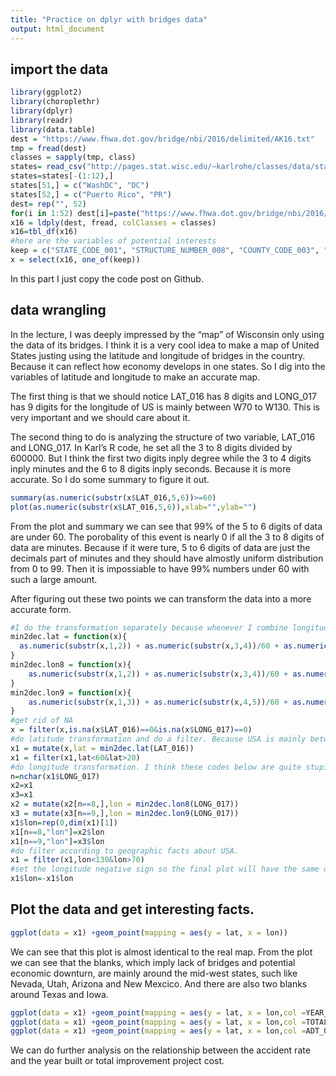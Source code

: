 ```yaml
---
title: "Practice on dplyr with bridges data"
output: html_document
---
```


## import the data

```r
library(ggplot2)
library(choroplethr)
library(dplyr)
library(readr)
library(data.table)
dest = "https://www.fhwa.dot.gov/bridge/nbi/2016/delimited/AK16.txt"
tmp = fread(dest) 
classes = sapply(tmp, class)
states= read_csv("http://pages.stat.wisc.edu/~karlrohe/classes/data/stateAbv.txt")
states=states[-(1:12),]
states[51,] = c("WashDC", "DC")
states[52,] = c("Puerto Rico", "PR")
dest= rep("", 52)
for(i in 1:52) dest[i]=paste("https://www.fhwa.dot.gov/bridge/nbi/2016/delimited/", states[i,2],"16.txt", sep = "") 
x16 = ldply(dest, fread, colClasses = classes)  
x16=tbl_df(x16)
#here are the variables of potential interests
keep = c("STATE_CODE_001", "STRUCTURE_NUMBER_008", "COUNTY_CODE_003", "LAT_016", "LONG_017", "TOLL_020", "ADT_029", "YEAR_ADT_030", "YEAR_BUILT_027", "TOTAL_IMP_COST_096")
x = select(x16, one_of(keep))
```

In this part I just copy the code post on Github.

## data wrangling

In the lecture, I was deeply impressed by the "map" of Wisconsin only using the data of its bridges. I think it is a very cool idea to make a map of United States justing using the latitude and longitude of bridges in the country. Because it can reflect how economy develops in one states. So I dig into the variables of latitude and longitude to make an accurate map. 

The first thing is that we should notice LAT_016 has 8 digits and LONG_017 has 9 digits for the longitude of US is mainly between W70 to W130. This is very important and we should care about it.

The second thing to do is analyzing the structure of two variable, LAT_016 and LONG_017. In Karl's R code, he set all the 3 to 8 digits divided by 600000. But I think the first two digits inply degree while the 3 to 4 digits inply minutes and the 6 to 8 digits inply seconds. Because it is more accurate. So I do some summary to figure it out.

```r
summary(as.numeric(substr(x$LAT_016,5,6))>=60)
plot(as.numeric(substr(x$LAT_016,5,6)),xlab="",ylab="")
```
From the plot and summary we can see that 99% of the 5 to 6 digits of data are under 60. The porobality of this event is nearly 0 if all the 3 to 8 digits of data are minutes. Because if it were ture, 5 to 6 digits of data are just the decimals part of minutes and they should have almostly uniform distribution from 0 to 99. Then it is impossiable to have 99% numbers under 60 with such a large amount.

After figuring out these two points we can transform the data into a more accurate form.

```r
#I do the transformation separately because whenever I combine longitude transformation of 8 digits and 9 digits together, R get a bug. I do not know how to solve it. So I do it separately.
min2dec.lat = function(x){
  as.numeric(substr(x,1,2)) + as.numeric(substr(x,3,4))/60 + as.numeric(substr(x,5,8))/360000 %>% return
}
min2dec.lon8 = function(x){
    as.numeric(substr(x,1,2)) + as.numeric(substr(x,3,4))/60 + as.numeric(substr(x,5,8))/360000 %>% return
}
min2dec.lon9 = function(x){
    as.numeric(substr(x,1,3)) + as.numeric(substr(x,4,5))/60 + as.numeric(substr(x,6,9))/360000 %>% return
}  
#get rid of NA
x = filter(x,is.na(x$LAT_016)==0&is.na(x$LONG_017)==0)
#do latitude transformation and do a filter. Because USA is mainly between 20N and 60N except Hawaii and Alaska.
x1 = mutate(x,lat = min2dec.lat(LAT_016))
x1 = filter(x1,lat<60&lat>20)
#do longitude transformation. I think these codes below are quite stupid.
n=nchar(x1$LONG_017)
x2=x1
x3=x1
x2 = mutate(x2[n==8,],lon = min2dec.lon8(LONG_017))
x3 = mutate(x3[n==9,],lon = min2dec.lon9(LONG_017))
x1$lon=rep(0,dim(x1)[1])
x1[n==8,"lon"]=x2$lon
x1[n==9,"lon"]=x3$lon
#do filter according to geographic facts about USA.
x1 = filter(x1,lon<130&lon>70)
#set the longitude negative sign so the final plot will have the same direction as the real map.
x1$lon=-x1$lon
```

## Plot the data and get interesting facts.

```r
ggplot(data = x1) +geom_point(mapping = aes(y = lat, x = lon))
```
We can see that this plot is almost identical to the real map. From the plot we can see that the blanks, which imply lack of bridges and potential economic downturn, are mainly around the mid-west states, such like Nevada, Utah, Arizona and New Mexcico. And there are also two blanks around Texas and Iowa.

```r
ggplot(data = x1) +geom_point(mapping = aes(y = lat, x = lon,col =YEAR_BUILT_027))
ggplot(data = x1) +geom_point(mapping = aes(y = lat, x = lon,col =TOTAL_IMP_COST_096))
ggplot(data = x1) +geom_point(mapping = aes(y = lat, x = lon,col =ADT_029))
```

We can do further analysis on the relationship between the accident rate and the year built or total improvement project cost.